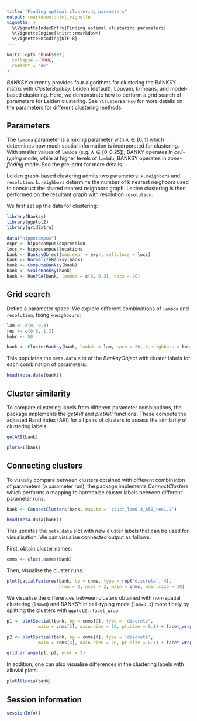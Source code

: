 ```yaml
---
title: "Finding optimal clustering parameters"
output: rmarkdown::html_vignette
vignette: >
  %\VignetteIndexEntry{Finding optimal clustering parameters}
  %\VignetteEngine{knitr::rmarkdown}
  %\VignetteEncoding{UTF-8}
---
```


```r
knitr::opts_chunk$set(
  collapse = TRUE,
  comment = "#>"
)
```

*BANKSY* currently provides four algorithms for clustering the BANKSY matrix
with *ClusterBanksy*: Leiden (default), Louvain, k-means, and model-based 
clustering. Here, we demonstrate how to perform a grid search of parameters for 
Leiden clustering. See `?ClusterBanksy` for more details on the parameters for
different clustering methods.

## Parameters

The `lambda` parameter is a mixing parameter with $\lambda\in[0,1]$ which determines how much spatial information is incorporated for clustering. With 
smaller values of `lambda` (e.g. $\lambda\in[0,0.25]$), BANKY operates in 
*cell-typing* mode, while at higher levels of `lambda`, BANKSY operates in 
*zone-finding* mode. See the pre-print for more details.

Leiden graph-based clustering admits two parameters: `k.neighbors` and `resolution`. `k.neighbors` determine the number of k nearest neighbors used to construct the shared nearest neighbors graph. Leiden clustering is then 
performed on the resultant graph with resolution `resolution`.

We first set up the data for clustering:

```r
library(Banksy)
library(ggplot2)
library(gridExtra)

data("hippocampus")
expr <- hippocampus$expression
locs <- hippocampus$locations
bank <- BanksyObject(own.expr = expr, cell.locs = locs)
bank <- NormalizeBanksy(bank)
bank <- ComputeBanksy(bank)
bank <- ScaleBanksy(bank)
bank <- RunPCA(bank, lambda = c(0, 0.3), npcs = 20)
```

## Grid search

Define a parameter space. We explore different combinations of `lambda` and 
`resolution`, fixing `kneighbours`:

```r
lam <- c(0, 0.3)
res <- c(0.8, 1.2)
knbr <- 50

bank <- ClusterBanksy(bank, lambda = lam, npcs = 20, k.neighbors = knbr, resolution = res)
```

This populates the `meta.data` slot of the *BanksyObject* with cluster labels
for each combination of parameters:

```r
head(meta.data(bank))
```

## Cluster similarity

To compare clustering labels from different parameter combinations, the package
implements the *getARI* and *plotARI* functions. These compute the adjusted 
Rand index (ARI) for all pairs of clusters to assess the similarity of 
clustering labels. 

```r
getARI(bank)

plotARI(bank) 
```

## Connecting clusters

To visually compare between clusters obtained with different combination of 
parameters (a parameter run), the package implements *ConnectClusters* which
performs a mapping to harmonise cluster labels between different parameter runs.

```r
bank <- ConnectClusters(bank, map.to = 'clust_lam0.3_k50_res1.2')

head(meta.data(bank))
```

This updates the `meta.data` slot with new cluster labels that can be used for visualisation. We can visualise connected output as follows.

First, obtain cluster names:

```r
cnms <- clust.names(bank)
```

Then, visualise the cluster runs:

```r
plotSpatialFeatures(bank, by = cnms, type = rep('discrete', 4), 
                    nrow = 2, ncol = 2, main = cnms, main.size = 10)
```

We visualise the differences between clusters obtained with non-spatial 
clustering (`lam=0`) and BANKSY in cell-typing mode (`lam=0.3`) more finely by splitting the clusters with `ggplot2::facet_wrap`:

```r
p1 <- plotSpatial(bank, by = cnms[2], type = 'discrete', 
            main = cnms[2], main.size = 10, pt.size = 0.1) + facet_wrap(~ feature)

p2 <- plotSpatial(bank, by = cnms[4], type = 'discrete', 
            main = cnms[4], main.size = 10, pt.size = 0.1) + facet_wrap(~ feature)

grid.arrange(p1, p2, ncol = 2)
```

In addition, one can also visualise differences in the clustering labels with
alluvial plots:

```r
plotAlluvia(bank)
```


## Session information
```r
sessionInfo()
```

